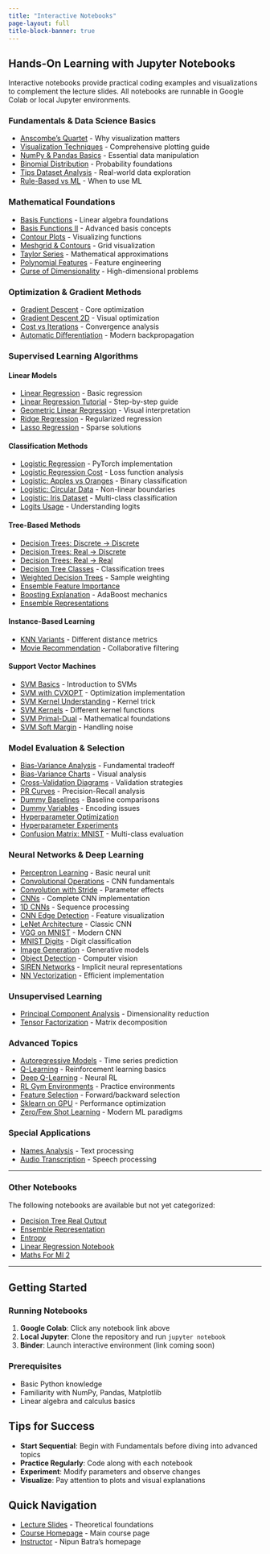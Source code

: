```yaml
---
title: "Interactive Notebooks"
page-layout: full
title-block-banner: true
---
```


## Hands-On Learning with Jupyter Notebooks

Interactive notebooks provide practical coding examples and visualizations to complement the lecture slides. All notebooks are runnable in Google Colab or local Jupyter environments.

### Fundamentals & Data Science Basics

- [Anscombe's Quartet](notebooks/anscombe.ipynb) - Why visualization matters
- [Visualization Techniques](notebooks/visualisation.ipynb) - Comprehensive plotting guide
- [NumPy & Pandas Basics](notebooks/numpy-pandas-basics.ipynb) - Essential data manipulation
- [Binomial Distribution](notebooks/binomial.ipynb) - Probability foundations
- [Tips Dataset Analysis](notebooks/tips.ipynb) - Real-world data exploration
- [Rule-Based vs ML](notebooks/rule-based-vs-ml.ipynb) - When to use ML

### Mathematical Foundations

- [Basis Functions](notebooks/basis.ipynb) - Linear algebra foundations
- [Basis Functions II](notebooks/basis2.ipynb) - Advanced basis concepts
- [Contour Plots](notebooks/contour.ipynb) - Visualizing functions
- [Meshgrid & Contours](notebooks/meshgrid-contour-explanation.ipynb) - Grid visualization
- [Taylor Series](notebooks/taylor-series.ipynb) - Mathematical approximations
- [Polynomial Features](notebooks/polynomial-features.ipynb) - Feature engineering
- [Curse of Dimensionality](notebooks/curse-dimensionality.ipynb) - High-dimensional problems

### Optimization & Gradient Methods

- [Gradient Descent](notebooks/gradient-descent.ipynb) - Core optimization
- [Gradient Descent 2D](notebooks/gradient-descent-2d.ipynb) - Visual optimization
- [Cost vs Iterations](notebooks/cost-iteration-notebook.ipynb) - Convergence analysis
- [Automatic Differentiation](notebooks/autodiff.ipynb) - Modern backpropagation

### Supervised Learning Algorithms

#### Linear Models
- [Linear Regression](notebooks/linear-regression.ipynb) - Basic regression
- [Linear Regression Tutorial](notebooks/lin-reg-tutorial.ipynb) - Step-by-step guide
- [Geometric Linear Regression](notebooks/geometric-linear-regression.ipynb) - Visual interpretation
- [Ridge Regression](notebooks/ridge.ipynb) - Regularized regression
- [Lasso Regression](notebooks/lasso-regression.ipynb) - Sparse solutions

#### Classification Methods
- [Logistic Regression](notebooks/logistic-regression-torch.ipynb) - PyTorch implementation
- [Logistic Regression Cost](notebooks/logistic-regression-cost.ipynb) - Loss function analysis
- [Logistic: Apples vs Oranges](notebooks/logistic-apple-oranges.ipynb) - Binary classification
- [Logistic: Circular Data](notebooks/logistic-circular.ipynb) - Non-linear boundaries
- [Logistic: Iris Dataset](notebooks/logistic-iris.ipynb) - Multi-class classification
- [Logits Usage](notebooks/logits-usage.ipynb) - Understanding logits

#### Tree-Based Methods
- [Decision Trees: Discrete → Discrete](notebooks/decision-tree-discrete-input-discrete-output.ipynb)
- [Decision Trees: Real → Discrete](notebooks/decision-tree-real-input-discrete-output.ipynb)
- [Decision Trees: Real → Real](notebooks/decision-tree-real-input-real-output.ipynb)
- [Decision Tree Classes](notebooks/classes-tree.ipynb) - Classification trees
- [Weighted Decision Trees](notebooks/dt-weighted.ipynb) - Sample weighting
- [Ensemble Feature Importance](notebooks/ensemble-feature-importance.ipynb)
- [Boosting Explanation](notebooks/boosting-explanation.ipynb) - AdaBoost mechanics
- [Ensemble Representations](notebooks/representation-ensemble.ipynb)

#### Instance-Based Learning
- [KNN Variants](notebooks/knn-variants.ipynb) - Different distance metrics
- [Movie Recommendation](notebooks/movie-recommendation-knn-mf.ipynb) - Collaborative filtering

#### Support Vector Machines
- [SVM Basics](notebooks/svm.ipynb) - Introduction to SVMs
- [SVM with CVXOPT](notebooks/svm-cvxopt.ipynb) - Optimization implementation
- [SVM Kernel Understanding](notebooks/svm-kernel-understanding.ipynb) - Kernel trick
- [SVM Kernels](notebooks/svm-kernel.ipynb) - Different kernel functions
- [SVM Primal-Dual](notebooks/svm-primal-dual.ipynb) - Mathematical foundations
- [SVM Soft Margin](notebooks/svm-soft-margin.ipynb) - Handling noise

### Model Evaluation & Selection

- [Bias-Variance Analysis](notebooks/bias-variance.ipynb) - Fundamental tradeoff
- [Bias-Variance Charts](notebooks/bias-variance-charts.ipynb) - Visual analysis
- [Cross-Validation Diagrams](notebooks/cross-validation-diagrams.ipynb) - Validation strategies
- [PR Curves](notebooks/pr-curve.ipynb) - Precision-Recall analysis
- [Dummy Baselines](notebooks/dummy-baselines.ipynb) - Baseline comparisons
- [Dummy Variables](notebooks/dummy-variables-multi-colinearity.ipynb) - Encoding issues
- [Hyperparameter Optimization](notebooks/hyperparameter-optimisation.ipynb)
- [Hyperparameter Experiments](notebooks/hyperparams-experiments.ipynb)
- [Confusion Matrix: MNIST](notebooks/confusion-mnist.ipynb) - Multi-class evaluation

### Neural Networks & Deep Learning

- [Perceptron Learning](notebooks/perceptron-learning.ipynb) - Basic neural unit
- [Convolutional Operations](notebooks/convolution-operation.ipynb) - CNN fundamentals
- [Convolution with Stride](notebooks/convolution-operation-stride.ipynb) - Parameter effects
- [CNNs](notebooks/cnn.ipynb) - Complete CNN implementation
- [1D CNNs](notebooks/1d-cnn.ipynb) - Sequence processing
- [CNN Edge Detection](notebooks/cnn-edge.ipynb) - Feature visualization
- [LeNet Architecture](notebooks/lenet.ipynb) - Classic CNN
- [VGG on MNIST](notebooks/vgg-minst.ipynb) - Modern CNN
- [MNIST Digits](notebooks/mnist-digits.ipynb) - Digit classification
- [Image Generation](notebooks/generate-image.ipynb) - Generative models
- [Object Detection](notebooks/object-detection.ipynb) - Computer vision
- [SIREN Networks](notebooks/siren.ipynb) - Implicit neural representations
- [NN Vectorization](notebooks/nn-vectorization-with-vmap-jaxtyping-and-beartype-zeel.ipynb) - Efficient implementation

### Unsupervised Learning

- [Principal Component Analysis](notebooks/pca.ipynb) - Dimensionality reduction
- [Tensor Factorization](notebooks/tensor-factorisation.ipynb) - Matrix decomposition

### Advanced Topics

- [Autoregressive Models](notebooks/autoregressive-model.ipynb) - Time series prediction
- [Q-Learning](notebooks/rl-qlearning.ipynb) - Reinforcement learning basics
- [Deep Q-Learning](notebooks/rl-qlearning-deep.ipynb) - Neural RL
- [RL Gym Environments](notebooks/rl-gym-environments.ipynb) - Practice environments
- [Feature Selection](notebooks/sfs-and-bfs.ipynb) - Forward/backward selection
- [Sklearn on GPU](notebooks/sklearn-on-gpu.ipynb) - Performance optimization
- [Zero/Few Shot Learning](notebooks/zeroshot-fewshot.ipynb) - Modern ML paradigms

### Special Applications

- [Names Analysis](notebooks/names.ipynb) - Text processing
- [Audio Transcription](notebooks/transcript.ipynb) - Speech processing

---


### Other Notebooks

The following notebooks are available but not yet categorized:

- [Decision Tree Real Output](notebooks/decision-tree-real-output.ipynb)
- [Ensemble Representation](notebooks/ensemble-representation.ipynb)
- [Entropy](notebooks/entropy.ipynb)
- [Linear Regression Notebook](notebooks/linear-regression-notebook.ipynb)
- [Maths For Ml 2](notebooks/maths-for-ml-2.ipynb)

---

## Getting Started

### Running Notebooks
1. **Google Colab**: Click any notebook link above
2. **Local Jupyter**: Clone the repository and run `jupyter notebook`
3. **Binder**: Launch interactive environment (link coming soon)

### Prerequisites
- Basic Python knowledge
- Familiarity with NumPy, Pandas, Matplotlib
- Linear algebra and calculus basics

## Tips for Success
- **Start Sequential**: Begin with Fundamentals before diving into advanced topics
- **Practice Regularly**: Code along with each notebook
- **Experiment**: Modify parameters and observe changes
- **Visualize**: Pay attention to plots and visual explanations

## Quick Navigation
- [Lecture Slides](slides.qmd) - Theoretical foundations
- [Course Homepage](index.qmd) - Main course page
- [Instructor](https://nipunbatra.github.io) - Nipun Batra's homepage